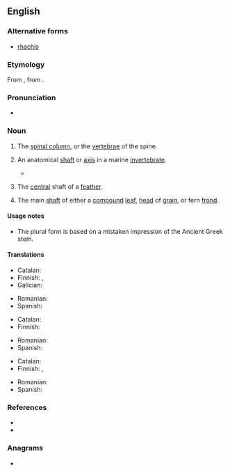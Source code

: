 ==English==
{{wikipedia}}

===Alternative forms===
* [[rhachis]]

===Etymology===
From {{etyl|NL.|en}} {{m|la|rachis}}, from {{etyl|grc|en}} {{m|grc|ῥάχις||spine, ridge}}.

===Pronunciation===
* {{a|UK|US}} {{IPA|/ˈɹeɪkɪs/|lang=en}}

===Noun===
{{en-noun|rachises|rachides}}

# {{lb|en|obsolete|zoology|anatomy}} The [[spinal column]], or the [[vertebrae]] of the spine. {{defdate|17th-19th c.}}
# {{lb|en|zoology}} An anatomical [[shaft]] or [[axis]] in a marine [[invertebrate]]. {{defdate|from 18th c.}}
#* {{quote-book|author=Danna Staaf|title=Squid Empire|publisher=ForeEdge|year=2017|isbn=9781611689235|page=115|passage=In some squid species, the pen '''rachis''' flares out into wings on either side, and the tip of the '''rachis''' grows into a thick cone.}}
# {{lb|en|ornithology}} The [[central]] shaft of a [[feather]]. {{defdate|from 19th c.}}
# {{lb|en|botany}} The main [[shaft]] of either a [[compound]] [[leaf]], [[head]] of [[grain]], or fern [[frond]]. {{defdate|from 19th c.}}

====Usage notes====
* The plural form {{m|en|rachides}} is based on a mistaken impression of the Ancient Greek stem.

====Translations====
{{trans-top|main shaft of a compound leaf or head of grain}}
* Catalan: {{t+|ca|raquis|m}}
* Finnish: {{t+|fi|ruoti}}, {{t|fi|keskiranka}}
* Galician: {{t+|gl|raque|m}}
{{trans-mid}}
* Romanian: {{t+|ro|rahis|n}}
* Spanish: {{t+|es|raquis|m}}
{{trans-bottom}}

{{trans-top|spine}}
* Catalan: {{t+|ca|raquis|m}}
* Finnish: {{t+|fi|ruoto}}
{{trans-mid}}
* Romanian: {{t+|ro|rahis|n}}
* Spanish: {{t+|es|raquis|m}}
{{trans-bottom}}

{{trans-top|central shaft of a feather}}
* Catalan: {{t+|ca|raquis|m}}
* Finnish: {{t+|fi|ruoti}}, {{t+|fi|ruoto}}
{{trans-mid}}
* Romanian: {{t+|ro|rahis|n}}
* Spanish: {{t+|es|raquis|m}}
{{trans-bottom}}

===References===
* {{R:OneLook}}
* {{R:Century 1911}}

{{C|en|Animal body parts}}

===Anagrams===
* {{anagrams|en|a=achirs|Charis|Sirach|chairs}}
